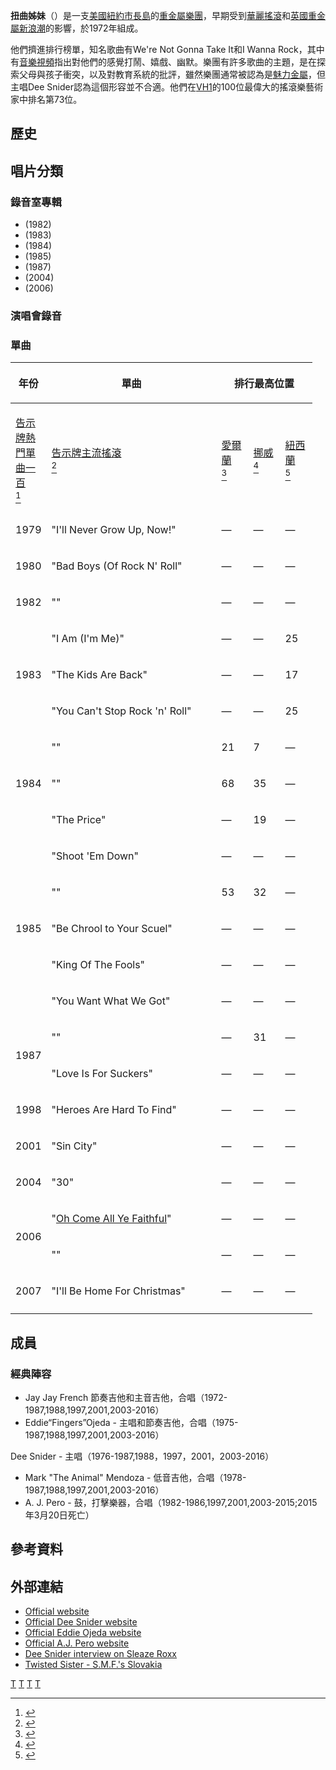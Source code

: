 {{Infobox musical artist
| Name            = 扭曲姊妹
| Img             = Twisted Sister.jpg
| Img_capt        = 扭曲姊妹樂團於2006年在[[曼徹斯特|曼徹斯特]]的一場演唱會
| Img_size        = 250
| Landscape       = Yes
| Background      = group_or_band
| Origin          = [[美國|美國]][[紐約市|紐約市]][[長島_(紐約州)|長島]]
| 音樂類型          = [[重金屬樂|重金屬樂]]、[[華麗金屬|華麗金屬]]<ref>{{cite book|first=William|last=Phillips|first2=Brian|last2=Cogan|title=Encyclopedia of Heavy Metal Music|url=https://archive.org/details/encyclopediaheav00phil|year=2009|publisher=Greenwood Press|isbn=978-0-313-34800-6|pages=[https://archive.org/details/encyclopediaheav00phil/page/237 237]–38}}</ref><ref>{{cite book|first=Scott|last=Witmer|title=History of Rock Bands|url=https://archive.org/details/historyofrockban0000witm|year=2010|publisher=ABDO Publishing Company|isbn=978-1-60453-692-8|page=[https://archive.org/details/historyofrockban0000witm/page/22 22]}}</ref><ref>{{cite book|first=Martin|last=Popoff|authorlink=Martin Popoff|title=The Big Book of Hair Metal: The Illustrated Oral History of Heavy Metal's Debauched Decade|year=2014|publisher=Voyageur Press|isbn=978-0-76034-546-7|pages=43, 51, 67, 82, 94}}</ref>、[[硬搖滾|硬搖滾]]
| 暱稱             = Bent Brother, Silverstar
| 活躍年代          = 1972–1988年<br />1997年–2016年
| Label           = [[Secret_Records|Secret]]、[[大西洋唱片|大西洋]]、[[Spitfire_Records|Spitfire]]、[[Razor_&_Tie|Razor & Tie]]
| Associated_acts     = [[Van_Helsing's_Curse|Van Helsing's Curse]]<br />[[Widowmaker_(Dee_Snider_band)|Widowmaker]]<br />[[Desperado_(band)|Desperado]]<br />[[Magellan_(band)|Magellan]]<br />[[The_Plasmatics|The Plasmatics]]<br />[[Hammerhead_(band)|Hammerhead]]<br />[[Cities_(band)|Cities]]
| URL             = [http://www.twistedsister.com Official site]
| Current_members = [[Dee_Snider|Dee Snider]]<br />[[Eddie_Ojeda|Eddie "Fingers" Ojeda]]<br />[[Jay_Jay_French|Jay Jay French]]<br />[[Mark_Mendoza|Mark "The Animal" Mendoza]]<br />[[A._J._Pero|A. J. Pero]]
| Past_members    = 
}}

'''扭曲姊妹'''（{{lang-en|'''Twisted Sister'''}}）是一支[[美國|美國]][[紐約市|紐約市]][[長島_(紐約州)|長島]]的[[重金屬音樂|重金屬]][[樂團|樂團]]，早期受到[[華麗搖滾|華麗搖滾]]和[[英國重金屬新浪潮|英國重金屬新浪潮]]的影響，於1972年組成。


他們擠進排行榜單，知名歌曲有We're Not Gonna Take It和I Wanna Rock，其中有[[音樂視頻|音樂視頻]]指出對他們的感覺打鬧、嬉戲、幽默。樂團有許多歌曲的主題，是在探索父母與孩子衝突，以及對教育系統的批評，雖然樂團通常被認為是[[華麗金屬|魅力金屬]]，但主唱Dee Snider認為這個形容並不合適。他們在[[VH1|VH1]]的100位最偉大的搖滾樂藝術家中排名第73位。

== 歷史 ==

== 唱片分類 ==
=== 錄音室專輯 ===
*''{{link-en|Under the Blade}}'' (1982)
*''{{link-en|You Can't Stop Rock 'n' Roll}}'' (1983)
*''{{tsl|en|Stay Hungry (album)|Stay Hungry}}'' (1984)
*''{{tsl|en|Come Out and Play (Twisted Sister album)|Come Out and Play}}'' (1985)
*''{{link-en|Love Is for Suckers}}'' (1987)
*''{{tsl|en|Still Hungry (Twisted Sister album)|Still Hungry}}'' (2004)
*''{{link-en|A Twisted Christmas}}'' (2006)

===演唱會錄音===
=== 單曲 ===
{| class="wikitable plainrowheaders" style="text-align:center;"
|-
! rowspan="2"|  年份
! rowspan="2" style="width:16em;"| 單曲
! colspan="7"| 排行最高位置
! rowspan="2" style="width:8em;"| [[音樂唱片銷售認證|銷售認證]]<br><small>([[暢銷音樂藝人列表|銷售門檻]])</small>
! rowspan="2"|  專輯
|- style="font-size:smaller;"
! style="width:35px;"| [[Billboard_Hot_100|告示牌熱門單曲一百]]<br><ref>{{cite web|url={{BillboardURLbyName|artist=twisted sister|chart=Hot 100}}|title=Twisted Sister Album & Song Chart History - Hot 100|work=Billboard|accessdate=2011-05-27}}</ref>
! style="width:35px;"| [[Hot_Mainstream_Rock_Tracks|告示牌主流搖滾]]<br><ref>{{cite web|url=http://www.allmusic.com/artist/twisted-sister-p5719/charts-awards/billboard-singles|title=Twisted Sister : Allmusic : Billboard Singles|publisher=[[Allmusic|Allmusic]]|accessdate=2011-05-27}}</ref>
! style="width:35px;"| [[愛爾蘭唱片音樂協會|愛爾蘭]]<br><ref>{{cite web|url=http://www.irishcharts.ie/search/placement|title=Search for Irish peaks|publisher=|accessdate=2014-09-16|archive-date=2009-06-03|archive-url=https://www.webcitation.org/5hFf8iFDu?url=http://www.irishcharts.ie/search/placement|dead-url=yes}}</ref>
! style="width:35px;"| [[VG-lista|挪威]]<br><ref>{{cite web|url=http://norwegiancharts.com/search.asp?search=Twisted+Sister&cat=s|title=norwegiancharts.com - Norwegian charts portal|publisher=Hung Medien|accessdate=2011-05-27|archive-date=2018-04-26|archive-url=https://web.archive.org/web/20180426075948/http://norwegiancharts.com/search.asp?search=Twisted+Sister&cat=s|dead-url=no}}</ref>
! style="width:35px;"| [[RIANZ|紐西蘭]]<br><ref>{{cite web|url=http://charts.org.nz/search.asp?search=Twisted+Sister&cat=s|title=charts.org.nz - New Zealand charts portal|publisher=Hung Medien|accessdate=2011-05-27|archive-date=2015-10-18|archive-url=https://web.archive.org/web/20151018165834/http://charts.org.nz/search.asp?search=Twisted+Sister&cat=s|dead-url=no}}</ref>
! style="width:35px;"| [[Sverigetopplistan|瑞典]]<br><ref>{{cite web|url=http://swedishcharts.com/search.asp?search=Twisted+Sister&cat=s|title=swedishcharts.com - Swedish charts portal|publisher=Hung Medien|accessdate=2011-05-27|archive-date=2018-04-26|archive-url=https://web.archive.org/web/20180426012105/http://swedishcharts.com/search.asp?search=Twisted+Sister&cat=s|dead-url=no}}</ref>
! style="width:35px;"| [[UK_Singles_Chart|英國單曲]]<br><ref name="UK">{{cite web|url=http://www.chartstats.com/artistinfo.php?id=3768|title=Chart Stats - Twisted Sister|publisher=chartstats.com|accessdate=2011-05-27|archiveurl=https://archive.is/20130110180047/http://www.chartstats.com/artistinfo.php?id=3768|archivedate=2013-01-10|deadurl=yes}}</ref>
|-
| 1979
! scope="row"| "I'll Never Grow Up, Now!"
| —
| —
| —
| —
| —
| —
| —
|
| style="text-align:left;"| ''Non-album single''
|-
| 1980
! scope="row"| "Bad Boys (Of Rock N' Roll"
| —
| —
| —
| —
| —
| —
| —
|
| style="text-align:left;"| ''Non-album single''
|-
| 1982
! scope="row"| "{{link-en|Under the Blade|Under the Blade (song)}}"
| —
| —
| —
| —
| —
| —
| —
|
| style="text-align:left;"| ''Under The Blade''
|-
| rowspan="3"| 1983
! scope="row"| "I Am (I'm Me)"
| —
| —
| 25
| —
| —
| —
| 18
| 
| style="text-align:left;" rowspan="3"| ''You Can't Stop Rock 'n' Roll''
|-
! scope="row"| "The Kids Are Back"
| —
| —
| 17
| —
| —
| —
| 32
|
|-
! scope="row"| "You Can't Stop Rock 'n' Roll"
| —
| —
| 25
| —
| —
| —
| 43
|
|-
| rowspan="3"| 1984
! scope="row"| "{{link-en|We're Not Gonna Take It|We're Not Gonna Take It (Twisted Sister song)}}"
| 21
| 7
| —
| —
| 2
| 10
| 58
| style="text-align:left;"| 
* US: Gold<ref name="RIAA">{{cite web|url=https://www.riaa.com/goldandplatinumdata.php?content_selector=gold-platinum-searchable-database|title=RIAA - Recording Industry Association of America - Searchable Database|publisher=[[Recording_Industry_Association_of_America|Recording Industry Association of America]]|accessdate=2011-05-27|archive-date=2015-02-03|archive-url=https://web.archive.org/web/20150203141448/http://www.riaa.com/goldandplatinumdata.php?content_selector=gold-platinum-searchable-database|dead-url=no}}</ref>
* CAN: 5× Platinum<ref name="Music Canada">"[http://www.musiccanada.com/gpSearchResult.aspx Certified Awards Search] {{WebCite|url=https://www.webcitation.org/6B59B5BCL?url=http://www.musiccanada.com/gpSearchResult.aspx |date=20121001055324 |dateformat=iso }}". [[Music_Canada|Music Canada]]. Retrieved October 30, 2011. Note: User needs to enter "Twisted Sister" in the "Search" field, "Artist" in the "Search by" field and click the "Go" button. Select "More info" next to the relevant entry to see full certification history.</ref>
| style="text-align:left;" rowspan="3"| ''Stay Hungry''
|-
! scope="row"| "{{link-en|I Wanna Rock|I Wanna Rock}}"
| 68
| 35
| —
| 5
| 10
| —
| 93
|
* US: Gold<ref name="RIAA" />
* CAN: 3× Platinum<ref name="Music Canada"/>
|-
! scope="row"| "The Price"
| —
| 19
| —
| —
| —
| —
| —
|
|-
| rowspan="5"| 1985
! scope="row"| "Shoot 'Em Down" 
| —
| —
| —
| —
| —
| —
| —
|
| style="text-align:left;"| ''Under The Blade'' (reissue)
|-
! scope="row"| "{{link-en|Leader of the Pack|Leader of the Pack#Twisted Sister version}}"
| 53
| 32
| —
| —
| 45
| —
| 47
|
* US: Gold<ref name="RIAA"/>
* CAN: Platinum<ref name="Music Canada"/>
| style="text-align:left;" rowspan="4"| ''Come Out And Play''
|-
! scope="row"| "Be Chrool to Your Scuel"
| —
| —
| —
| —
| —
| —
| —
|
|-
! scope="row"| "King Of The Fools"
| —
| —
| —
| —
| —
| —
| —
|
|-
! scope="row"| "You Want What We Got"
| —
| —
| —
| —
| —
| —
| —
|
|-
| rowspan="2"| 1987
! scope="row"| "{{link-en|Hot Love|Hot Love (Twisted Sister song)}}"
| —
| 31
| —
| —
| —
| —
| —
|
| style="text-align:left;" rowspan="2"| ''Love Is for Suckers''
|-
! scope="row"| "Love Is For Suckers"
| —
| —
| —
| —
| —
| —
| —
|
|-
| 1998
! scope="row"| "Heroes Are Hard To Find"
| —
| —
| —
| —
| —
| —
| —
|
| style="text-align:left;"| ''Strangeland'' (soundtrack)
|-
| 2001
! scope="row"| "Sin City"
| —
| —
| —
| —
| —
| —
| —
|
| style="text-align:left;"| ''Twisted Forever''
|-

| 2004
! scope="row"| "30"
| —
| —
| —
| —
| —
| —
| —
|
| style="text-align:left;"| ''Still Hungry''
|-
| rowspan="2"| 2006
! scope="row"| "[[齐来崇拜歌|Oh Come All Ye Faithful]]"
| —
| —
| —
| —
| —
| —
| —
|
| style="text-align:left;" rowspan="3"| ''A Twisted Christmas''
|-
! scope="row"| "{{link-en|Silver Bells|Silver Bells}}"
| —
| —
| —
| —
| —
| —
| —
|
|-
| 2007
! scope="row"| "I'll Be Home For Christmas"
| —
| —
| —
| —
| —
| —
| —
|
|-
|}

== 成員 ==
=== 經典陣容 ===
{{Main article|{{link-en||List of Twisted Sister band members}}}}
*Jay Jay French 節奏吉他和主音吉他，合唱（1972-1987,1988,1997,2001,2003-2016）
*Eddie“Fingers”Ojeda - 主唱和節奏吉他，合唱（1975-1987,1988,1997,2001,2003-2016）
Dee Snider - 主唱（1976-1987,1988，1997，2001，2003-2016）
*Mark "The Animal" Mendoza - 低音吉他，合唱（1978-1987,1988,1997,2001,2003-2016）
*A. J. Pero - 鼓，打擊樂器，合唱（1982-1986,1997,2001,2003-2015;2015年3月20日死亡）

== 參考資料 ==
{{Reflist}}

== 外部連結 ==
*[http://www.twistedsister.com/ Official website] {{Wayback|url=http://www.twistedsister.com/ |date=20200830073859 }}
*[http://www.deesnider.com/ Official Dee Snider website] {{Wayback|url=http://www.deesnider.com/ |date=20200912124504 }}
*[http://www.eddieojeda.com/ Official Eddie Ojeda website] {{Wayback|url=http://www.eddieojeda.com/ |date=20200127194134 }}
*[https://web.archive.org/web/20060208084513/http://www.ajpero.com/ Official A.J. Pero website]
*[https://www.webcitation.org/6Fl2mKTaX?url=http://www.sleazeroxx.com/interviews/deesnider.shtml Dee Snider interview on Sleaze Roxx]
*[https://web.archive.org/web/20160913073340/http://lukoh.eu/ts.html Twisted Sister - S.M.F.'s Slovakia]
{{Authority control}}
{{DEFAULTSORT:Twisted Sister}}

[[Category:美國搖滾樂團|T]]
[[Category:美國重金屬樂團|T]]
[[Category:1972年成立的音乐团体|T]]
[[Category:2016年解散的音乐团体|T]]